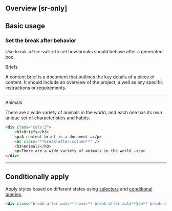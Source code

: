 ## Overview [sr-only]
<Overview/>

## Basic usage
### Set the break after behavior
Use `break-after:value` to set how breaks should behave after a generated box.
<Demo className="py:0!">
    <div className="bg:float p:8x">
        <div className="gap:30 cols:2">
            <div className="f:28 f:bold">Briefs</div>
            <p>A content brief is a document that outlines the key details of a piece of content. It should include an overview of the project, a well as any specific instructions or requirements. </p>
            <hr className="border:2px|solid|gray-80 break-after:column m:0!" />
            <div className="f:28 f:bold">Animals</div>
            <p>There are a wide variety of animals in the world, and each one has its own unique set of characteristics and habits.</p>
        </div>
    </div>
</Demo>
```html
<div class="cols:2">
    <h3>Briefs</h3>
    <p>A content brief is a document …</p>
    <hr class="**break-after:column**" />
    <h3>Animals</h3>
    <p>There are a wide variety of animals in the world …</p>
</div>
```

---

## Conditionally apply
Apply styles based on different states using [selectors](/docs/state-selectors) and [conditional queries](/docs/conditional-queries).
```html
<div class="break-after:auto**:hover** break-after:auto**@sm** break-after:auto**@dark** break-after:auto**@print**">…</div>
```


